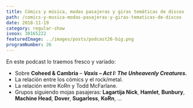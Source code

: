 ```yaml
---
title: Cómics y música, modas pasajeras y giras temáticas de discos
path: /comics-y-musica-modas-pasajeras-y-giras-tematicas-de-discos
date: 2018-11-19
category: regular-show
ivoox: 30165222
featuredImage: ../images/posts/podcast26-big.png
programNumber: 26
---
```


En este podcast lo traemos fresco y variado:

- Sobre **Coheed &amp; Cambria** – _**Vaxis – Act I: The Unheavenly Creatures.**_
- La relación entre los cómics y el rock/metal.
- La relación entre KoRn y Todd McFarlane.
- Grupos siguiendo mojas pasajeras: **Lagartija Nick**, **Hamlet**, **Bunbury**, **Machine Head**, **Dover**, **Sugarless**, **KoRn**, …
